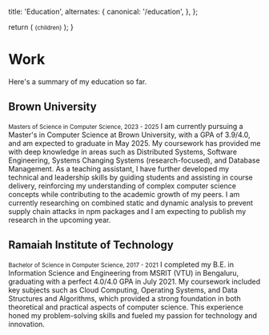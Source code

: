 
  title: 'Education',
  alternates: {
    canonical: '/education',
  },
};

  return (
    <small className="flex text-sm text-gray-500 -mt-3 mb-3">{children}</small>
  );
}

# Work

<AnimatedName />

Here's a summary of my education so far.

## Brown University

<Small>Masters of Science in Computer Science, 2023 - 2025</Small>
I am currently pursuing a Master's in Computer Science at Brown University, with a GPA of 3.9/4.0, and am expected to graduate in May 2025. My coursework has provided me with deep knowledge in areas such as Distributed Systems, Software Engineering, Systems Changing Systems (research-focused), and Database Management. As a teaching assistant, I have further developed my technical and leadership skills by guiding students and assisting in course delivery, reinforcing my understanding of complex computer science concepts while contributing to the academic growth of my peers.
I am currently researching on combined static and dynamic analysis to prevent supply chain attacks in npm packages and I am expecting to publish my research in the upcoming year.

## Ramaiah Institute of Technology

<Small>Bachelor of Science in Computer Science, 2017 - 2021</Small>
I completed my B.E. in Information Science and Engineering from MSRIT (VTU) in Bengaluru, graduating with a perfect 4.0/4.0 GPA in July 2021. My coursework included key subjects such as Cloud Computing, Operating Systems, and Data Structures and Algorithms, which provided a strong foundation in both theoretical and practical aspects of computer science. This experience honed my problem-solving skills and fueled my passion for technology and innovation.